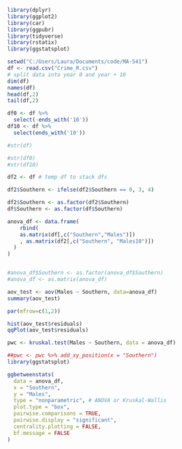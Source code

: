 ```r
library(dplyr)
library(ggplot2)
library(car)
library(ggpubr)
library(tidyverse)
library(rstatix)
library(ggstatsplot)

setwd("C:/Users/Laura/Documents/code/MA-541")
df <- read.csv("Crime_R.csv")
# split data into year 0 and year + 10 
dim(df)
names(df)
head(df,2)
tail(df,2)

df0 <- df %>%
  select(-ends_with('10'))
df10 <- df %>%
  select(ends_with('10'))

#str(df)
```

```r
#str(df0)
#str(df10)

```

```r
df2 <- df # temp df to stack dfs

df2$Southern <- ifelse(df2$Southern == 0, 3, 4)

df2$Southern <- as.factor(df2$Southern)
df$Southern <- as.factor(df$Southern)

anova_df <- data.frame(
    rbind(
    as.matrix(df[,c("Southern","Males")])
    , as.matrix(df2[,c("Southern", "Males10")])
  )
)


#anova_df$Southern <- as.factor(anova_df$Southern)
#anova_df <- as.matrix(anova_df)

aov_test <- aov(Males ~ Southern, data=anova_df)
summary(aov_test)

par(mfrow=c(1,2))

hist(aov_test$residuals)
qqPlot(aov_test$residuals)

pwc <- kruskal.test(Males ~ Southern, data = anova_df)

##pwc <- pwc %>% add_xy_position(x = "Southern")
library(ggstatsplot)

ggbetweenstats(
  data = anova_df,
  x = "Southern",
  y = "Males",
  type = "nonparametric", # ANOVA or Kruskal-Wallis
  plot.type = "box",
  pairwise.comparisons = TRUE,
  pairwise.display = "significant",
  centrality.plotting = FALSE,
  bf.message = FALSE
)

```



